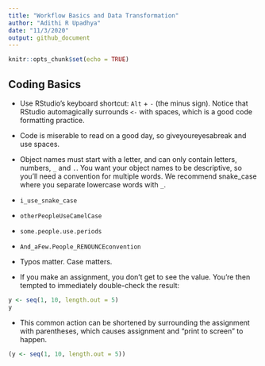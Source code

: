 ```yaml
---
title: "Workflow Basics and Data Transformation"
author: "Adithi R Upadhya"
date: "11/3/2020"
output: github_document
---
```


```r
knitr::opts_chunk$set(echo = TRUE)
```

## Coding Basics

- Use RStudio’s keyboard shortcut: `Alt` + `-` (the minus sign). Notice that RStudio automagically surrounds `<-` with spaces, which is a good code formatting practice. 
- Code is miserable to read on a good day, so giveyoureyesabreak and use spaces.
- Object names must start with a letter, and can only contain letters, numbers, `_` and `.`. You want your object names to be descriptive, so you’ll need a convention for multiple words. We recommend snake_case where you separate lowercase words with `_`.

- `i_use_snake_case`

- `otherPeopleUseCamelCase`

- `some.people.use.periods`

- `And_aFew.People_RENOUNCEconvention`

- Typos matter. Case matters.
- If you make an assignment, you don't get to see the value. You're then tempted to immediately double-check the result:

```r
y <- seq(1, 10, length.out = 5)
y
```

- This common action can be shortened by surrounding the assignment with parentheses, which causes assignment and "print to screen" to happen.

```r
(y <- seq(1, 10, length.out = 5))
```






